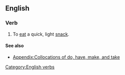 ==English==

===Verb===
{{en-verb|head=to [[take]] a [[bite]]|takes a bite|taking a bite|took a bite|taken a bite}}

# {{idiomatic}} To [[eat]] a quick, light [[snack]].

====See also====
* [[Appendix:Collocations of do, have, make, and take]]

[[Category:English verbs]]